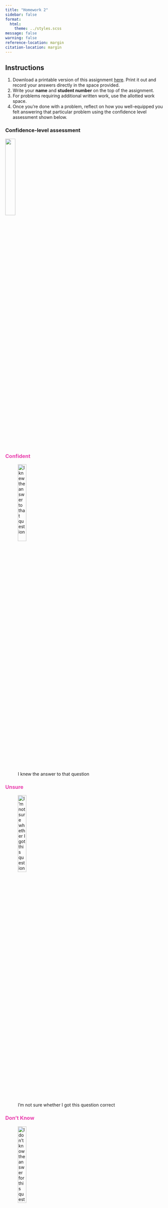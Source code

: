 ```yaml
---
title: "Homework 2"
sidebar: false
format:
  html: 
    theme: ../styles.scss
message: false
warning: false
reference-location: margin
citation-location: margin
---
```


## Instructions
(@) Download a printable version of this assignment [here](https://vsass.github.io/SOC221/homework/pdfs/homework2.pdf). Print it out and record your answers directly in the space provided.
(@) Write your **name** and **student number** on the top of the assignment. 
(@) For problems requiring additional written work, use the allotted work space. 
(@) Once you're done with a problem, reflect on how you well-equipped you felt answering that particular problem using the confidence level assessment shown below.\

::: {.panel-tabset}

### Confidence-level assessment

![](../images/confidence_level_assessment.png){fig-align="center" width="25%"}

### [Confident]{style="color: #e93cac"}

![I knew the answer to that question](../images/confidence_level_assessment1.png){fig-align="center" width="25%"}

### [Unsure]{style="color: #e93cac"}

![I’m not sure whether I got this question correct](../images/confidence_level_assessment2.png){fig-align="center" width="25%"}

### [Don't Know]{style="color: #e93cac"}

![I don’t know the answer for this question](../images/confidence_level_assessment3.png){fig-align="center" width="25%"}

:::

(@) Scan (or take pictures of) your completed homework and upload it to the course {{< var canvas >}} site

### Questions

#### Question 1

The following table provides chart data for the patients in a particular hospital ward:

::: {.column-margin}
![](../images/confidence_level_assessment.png)
:::

<br>

| Patient | Room  | Physician | Condition | Length of stay
|:--------:|:------:|:--------:|:------:|:--------:|
| Carter, M.   | 202 | Pollock | Critical | 8 days
| Levin, J.    | 203 | McClare | Fair     | 4 days
| Fox, J.      | 203 | Lench   | Good     | 5 days
| Garcia, L.   | 205 | Lench   | Fair     | 7 days
| Arluke, A.   | 201 | Pollock | Serious  | 2 days
| Parodi, A.   | 203 | McClare | Good     | 9 days
| Stark, D.    | 204 | Lench   | Fair     | 5 days
| Chow, F.     | 202 | Pollock | Critical | 1 day
| McDevitt, J. | 204 | Loftus  | Serious  | 2 days

: {tbl-colwidths="[20, 20, 20, 20, 20]"}

<br>

Name and calculate the most appropriate measure of central tendency and variability for each of the following variables. Feel free to provide a justification for your choice of measure as you see fit.

<br>

[**Room number**]{.underline}
<br>
<br>
Measure of central tendency: _____________________________________
<br>
<br>
Measure of variability: ____________________________________________
<br>
<br>
[**Physician**]{.underline}
<br>
<br>
Measure of central tendency: _____________________________________
<br>
<br>
Measure of variability: ____________________________________________
<br>
<br>
[**Patient condition**]{.underline}
<br>
<br>
Measure of central tendency: _____________________________________
<br>
<br>
Measure of variability: ____________________________________________
<br>
<br>
[**Length of hospital stay**]{.underline}
<br>
<br>
Measure of central tendency: _____________________________________
<br>
<br>
Measure of variability: ____________________________________________
<br>
<br>

#### Question 2

A researcher collected information on the number of text messages sent over an 8-hour period by a group of teenagers and a group of parents. The data collected are as follows:

::: {.column-margin}
![](../images/confidence_level_assessment.png)
:::

:::: {.columns}

::: {.column width="45%"}
| Case # | Number of Texts | 
|:--------:|:------:|
| 1 | 4 | 
| 2 | 27 | 
| 3 | 10 |
| 4 | 8 |
| 5 | 5 | 
| 6 | 4 | 
| 7 | 11 |
| 8 | 7 | 
| 9 | 9 |
| 10 | 5 |

: TEENAGERS {tbl-colwidths="[50, 50]"}
:::

:::{.column width="10%"}
:::

::: {.column width="45%"}
| Case # | Number of Texts | 
|:--------:|:------:|
| 1 | 0 | 
| 2 | 6 | 
| 3 | 5 |
| 4 | 2 |
| 5 | 9 | 
| 6 | 10 | 
| 7 | 7 |
| 8 | 9 | 
| 9 | 6 |

: PARENTS {tbl-colwidths="[50, 50]"}
:::

::::

<br>

a. Find the mode, median, mean, range, and standard deviation for the number of texts sent by each group (teenagers and parents).

:::: {.columns}

::: {.column width="45%"}
[**TEENAGERS**]{.underline}
<br>
<br>
MEAN        ____________________
<br>
<br>
MEDIAN        ____________________
<br>
<br>
MODE        ____________________
<br>
<br>
RANGE       ____________________
<br>
<br>
STANDARD
DEVIATION       ____________________
:::

:::{.column width="10%"}
:::

::: {.column width="45%"}
[**PARENTS**]{.underline}
<br>
<br>
MEAN        ____________________
<br>
<br>
MEDIAN        ____________________
<br>
<br>
MODE        ____________________
<br>
<br>
RANGE       ____________________
<br>
<br>
STANDARD
DEVIATION       ____________________
:::

::::

<br>

b. Which group – teenagers or parents – tended to send more texts? Support your answer using statistics you calculated for Part a. [Choose the most useful statistics for making your case].

[Answer:]{.underline}

::: {style="background: rgba(255, 255, 255, 0); border: 1px solid black; width: 300px; height: 50px; position: static"}

:::

<br>

c. Which group – teenagers or parents – had the greatest diversity in the number of texts sent? Support your answer using statistics you calculated for Part a. [Choose the most useful statistics for making your
case].

[Answer:]{.underline}

::: {style="background: rgba(255, 255, 255, 0); border: 1px solid black; width: 300px; height: 50px; position: static"}

:::

<br>

d. What do your calculations indicate about the shape (symmetrical, negatively/left skewed, or positively/right skewed) of the distributions for the two groups?

{{< pagebreak >}}

[Answer:]{.underline} 

::: {style="background: rgba(255, 255, 255, 0); border: 1px solid black; width: 700px; height: 300px; position: static"}

:::

<br>

e. If you removed the most extreme case (the person with the most text messages) from each of the distributions, would your answers to Parts b and c change?

[Answer:]{.underline} 

::: {style="background: rgba(255, 255, 255, 0); border: 1px solid black; width: 700px; height: 300px; position: static"}

:::

{{< pagebreak >}}

#### Question 3

A teacher asked a sample of 18 junior high school students how many hours of television they watched during the previous weekend. The results of the survey are summarized in the following frequency distribution.

::: {.column-margin}
![](../images/confidence_level_assessment.png)
:::

<br>

| Hours of TV | Frequency | 
|:--------:|:------:|
| 5 | 3 | 
| 4 | 5 | 
| 3 | 6 |
| 2 | 2 |
| 1 | 2 | 
| 0 | 0 | 

: {tbl-colwidths="[50, 50]"}

<br>

Calculate the following statistics to describe these data:

<br>
MEAN        ____________________
<br>
<br>
MEDIAN        ____________________
<br>
<br>
MODE        ____________________
<br>
<br>
RANGE       ____________________
<br>
<br>
STANDARD
DEVIATION       ____________________